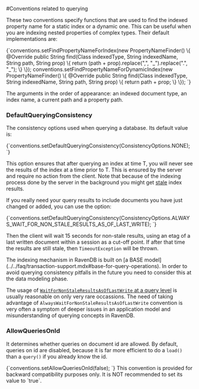 
#Conventions related to querying



These two conventions specify functions that are used to find the indexed property name for a static index or a dynamic one. This can be useful when you are indexing nested properties 
of complex types. Their default implementations are:

<TabItem value="find_prop_name" label="find_prop_name">
<CodeBlock language="java">
{`conventions.setFindPropertyNameForIndex(new PropertyNameFinder() \{
  @Override
  public String find(Class<?> indexedType, String indexedName, String path, String prop) \{
    return (path + prop).replace(",", "_").replace(".", "_");
  \}
\});
conventions.setFindPropertyNameForDynamicIndex(new PropertyNameFinder() \{
  @Override
  public String find(Class<?> indexedType, String indexedName, String path, String prop) \{
    return path + prop;
  \}
\});
`}
</CodeBlock>
</TabItem>

The arguments in the order of appearance: an indexed document type, an index name, a current path and a property path.

### DefaultQueryingConsistency

The consistency options used when querying a database. Its default value is: 

<TabItem value="querying_consistency" label="querying_consistency">
<CodeBlock language="java">
{`conventions.setDefaultQueryingConsistency(ConsistencyOptions.NONE);
`}
</CodeBlock>
</TabItem>

This option ensures that after querying an index at time T, you will never see the results of the index at a time prior to T. This is ensured by the server and 
require no action from the client. Note that because of the indexing process done by the server in the background you might get [stale](../../../indexes/stale-indexes.mdx) index results. 

If you really need your query results to include documents you have just changed or added, you can use the option:

<TabItem value="querying_consistency_2" label="querying_consistency_2">
<CodeBlock language="java">
{`conventions.setDefaultQueryingConsistency(ConsistencyOptions.ALWAYS_WAIT_FOR_NON_STALE_RESULTS_AS_OF_LAST_WRITE);
`}
</CodeBlock>
</TabItem>

Then the client will wait 15 seconds for non-stale results, using an etag of a last written document within a session as a cut-off point. If after that time the results are still stale, then `TimeoutException` will be thrown. 

<Admonition type="danger" title="Beware of `AlwaysWaitForNonStaleResultsAsOfLastWrite` overuse" id="beware-of-alwayswaitfornonstaleresultsasoflastwrite-overuse" href="#beware-of-alwayswaitfornonstaleresultsasoflastwrite-overuse">
The indexing mechanism in RavenDB is built on [a BASE model](../../faq/transaction-support.mdx#base-for-query-operations). In order to avoid querying consistency pitfalls in the future you need to consider this at the data modeling phase.

The usage of [`WaitForNonStaleResultsAsOfLastWrite` at a query level](../../session/querying/how-to-customize-query.mdx#waitfornonstaleresultsasoflastwrite) is usually reasonable on only very rare occassions. The need of taking advantage of `AlwaysWaitForNonStaleResultsAsOfLastWrite` convention is very often a symptom of deeper issues in an application model and misunderstanding of querying concepts in RavenDB. 
</Admonition>

### AllowQueriesOnId 

It determines whether queries on document id are allowed. By default, queries on id are disabled, because it is far more efficient to do a `load()` than a `query()` if you already know the id.

<TabItem value="allow_queries_on_id" label="allow_queries_on_id">
<CodeBlock language="java">
{`conventions.setAllowQueriesOnId(false);
`}
</CodeBlock>
</TabItem>

<Admonition type="danger" title="Backward compatibility only" id="backward-compatibility-only" href="#backward-compatibility-only">
This convention is provided for backward compatibility purposes only. It is NOT recommended to set its value to `true`.
</Admonition>
